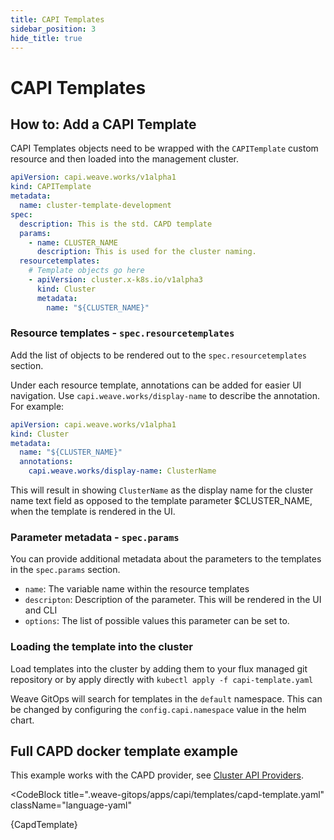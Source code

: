 ```yaml
---
title: CAPI Templates
sidebar_position: 3
hide_title: true
---
```



# CAPI Templates <TierLabel tiers="enterprise" />

## How to: Add a CAPI Template

CAPI Templates objects need to be wrapped with the `CAPITemplate` custom resource and then loaded into the management cluster.

```yaml
apiVersion: capi.weave.works/v1alpha1
kind: CAPITemplate
metadata:
  name: cluster-template-development
spec:
  description: This is the std. CAPD template
  params:
    - name: CLUSTER_NAME
      description: This is used for the cluster naming.
  resourcetemplates:
    # Template objects go here
    - apiVersion: cluster.x-k8s.io/v1alpha3
      kind: Cluster
      metadata:
        name: "${CLUSTER_NAME}"
```

### Resource templates - `spec.resourcetemplates`

Add the list of objects to be rendered out to the `spec.resourcetemplates` section.

Under each resource template, annotations can be added for easier UI navigation. Use `capi.weave.works/display-name` to describe the annotation. For example:

```yaml
apiVersion: capi.weave.works/v1alpha1
kind: Cluster
metadata:
  name: "${CLUSTER_NAME}"
  annotations:
    capi.weave.works/display-name: ClusterName
```

This will result in showing `ClusterName` as the display name for the cluster name text field as opposed to the template parameter $CLUSTER_NAME, when the template is rendered in the UI.

### Parameter metadata - `spec.params`

You can provide additional metadata about the parameters to the templates in the `spec.params` section.

- `name`: The variable name within the resource templates
- `descripton`: Description of the parameter. This will be rendered in the UI and CLI
- `options`: The list of possible values this parameter can be set to.

### Loading the template into the cluster

Load templates into the cluster by adding them to your flux managed git repository or by apply directly with
`kubectl apply -f capi-template.yaml`

Weave GitOps will search for templates in the `default` namespace. This can be changed by configuring the `config.capi.namespace` value in the helm chart.

## Full CAPD docker template example

This example works with the CAPD provider, see [Cluster API Providers](cluster-api-providers.mdx).


<CodeBlock
  title=".weave-gitops/apps/capi/templates/capd-template.yaml"
  className="language-yaml"
>
  {CapdTemplate}
</CodeBlock>
